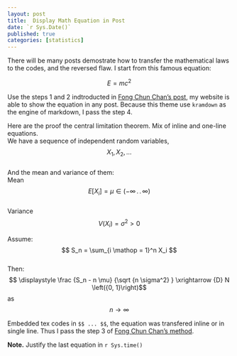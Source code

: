 ```yaml
---
layout: post
title:  Display Math Equation in Post
date: `r Sys.Date()`
published: true
categories: [statistics]
---
```


There will be many posts demostrate how to transfer the mathematical laws to the codes, and the reversed flaw. I start from this famous equation:  

$$ E = mc^2 $$   

Use the steps 1 and 2 indtroducted in [Fong Chun Chan's post](http://tinyheero.github.io/2015/12/06/rmd-to-jekyll-protect-eqn.html), my website is able to show the equation in any post. Because this theme use `kramdown` as the engine of markdown, I pass the step 4. 

Here are the proof the central limitation theorem. Mix of inline and one-line equations.  
We have a sequence of independent random variables,$$ X_1, X_2, \ldots $$  
And the mean and variance of them:  
Mean $$ E \left[{X_i}\right] = \mu \in \left({-\infty \,.\,.\, \infty}\right) $$  
Variance $$ V \left({X_i}\right) = \sigma^2 > 0 $$  

Assume:  
$$ S_n = \sum_{i \mathop = 1}^n X_i $$  
Then:  
$$ \displaystyle \frac {S_n - n \mu} {\sqrt {n \sigma^2} } \xrightarrow {D} N \left({0, 1}\right)$$  as  $$ n \to \infty $$  

Embedded tex codes in `$$ ... $$`, the equation was transfered inline or in single line. Thus I pass the step 3 of [Fong Chun Chan's method](http://tinyheero.github.io/2015/12/06/rmd-to-jekyll-protect-eqn.html).

**Note.** Justify the last equation in `r Sys.time()`
